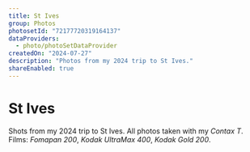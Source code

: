 ```yaml
---
title: St Ives
group: Photos
photosetId: "72177720319164137"
dataProviders:
  - photo/photoSetDataProvider
createdOn: "2024-07-27"
description: "Photos from my 2024 trip to St Ives."
shareEnabled: true
---
```



# St Ives

Shots from my 2024 trip to St Ives. All photos taken with my _Contax T_. Films: _Fomapan 200_, _Kodak UltraMax 400_, _Kodak Gold 200_.

<PhotoSet />
